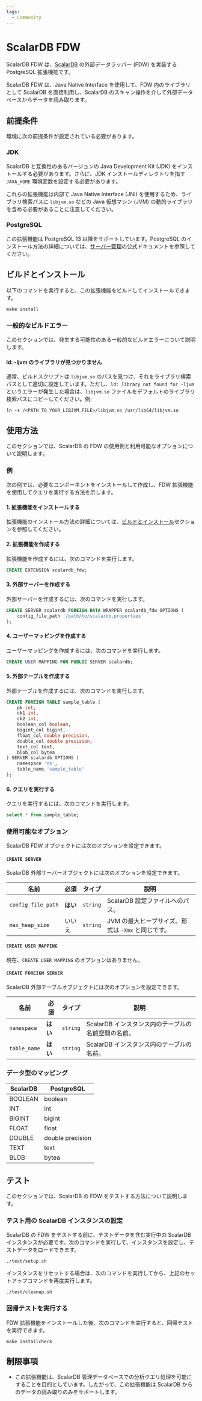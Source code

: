 ```yaml
---
tags:
  - Community
---
```


# ScalarDB FDW


<TranslationBanner />

ScalarDB FDW は、[ScalarDB](https://www.scalar-labs.com/scalardb/) の外部データラッパー (FDW) を実装する PostgreSQL 拡張機能です。

ScalarDB FDW は、Java Native Interface を使用して、FDW 内のライブラリとして ScalarDB を直接利用し、ScalarDB のスキャン操作を介して外部データベースからデータを読み取ります。

## 前提条件

環境に次の前提条件が設定されている必要があります。

### JDK

ScalarDB と互換性のあるバージョンの Java Development Kit (JDK) をインストールする必要があります。さらに、JDK インストールディレクトリを指す `JAVA_HOME` 環境変数を設定する必要があります。

これらの拡張機能は内部で Java Native Interface (JNI) を使用するため、ライブラリ検索パスに `libjvm.so` などの Java 仮想マシン (JVM) の動的ライブラリを含める必要があることに注意してください。

### PostgreSQL

この拡張機能は PostgreSQL 13 以降をサポートしています。PostgreSQL のインストール方法の詳細については、[サーバー管理](https://www.postgresql.org/docs/current/admin.html)の公式ドキュメントを参照してください。

## ビルドとインストール

以下のコマンドを実行すると、この拡張機能をビルドしてインストールできます。

```console
make install
```

### 一般的なビルドエラー

このセクションでは、発生する可能性のある一般的なビルドエラーについて説明します。

#### ld: -ljvm のライブラリが見つかりません

通常、ビルドスクリプトは `libjvm.so` のパスを見つけ、それをライブラリ検索パスとして適切に設定しています。ただし、`ld: library not found for -ljvm` というエラーが発生した場合は、`libjvm.so` ファイルをデフォルトのライブラリ検索パスにコピーしてください。例:

```console
ln -s /<PATH_TO_YOUR_LIBJVM_FILE>/libjvm.so /usr/lib64/libjvm.so
```

## 使用方法

このセクションでは、ScalarDB の FDW の使用例と利用可能なオプションについて説明します。

### 例

次の例では、必要なコンポーネントをインストールして作成し、FDW 拡張機能を使用してクエリを実行する方法を示します。

#### 1. 拡張機能をインストールする

拡張機能のインストール方法の詳細については、[ビルドとインストール](#ビルドとインストール)セクションを参照してください。

#### 2. 拡張機能を作成する

拡張機能を作成するには、次のコマンドを実行します。

```sql
CREATE EXTENSION scalardb_fdw;
```

#### 3. 外部サーバーを作成する

外部サーバーを作成するには、次のコマンドを実行します。

```sql
CREATE SERVER scalardb FOREIGN DATA WRAPPER scalardb_fdw OPTIONS (
    config_file_path '/path/to/scalardb.properties'
);
```

#### 4. ユーザーマッピングを作成する

ユーザーマッピングを作成するには、次のコマンドを実行します。

```sql
CREATE USER MAPPING FOR PUBLIC SERVER scalardb;
```

#### 5. 外部テーブルを作成する

外部テーブルを作成するには、次のコマンドを実行します。

```sql
CREATE FOREIGN TABLE sample_table (
    pk int,
    ck1 int,
    ck2 int,
    boolean_col boolean,
    bigint_col bigint,
    float_col double precision,
    double_col double precision,
    text_col text,
    blob_col bytea
) SERVER scalardb OPTIONS (
    namespace 'ns',
    table_name 'sample_table'
);
```

#### 6. クエリを実行する

クエリを実行するには、次のコマンドを実行します。

```sql
select * from sample_table;
```

### 使用可能なオプション

ScalarDB FDW オブジェクトには次のオプションを設定できます。

#### `CREATE SERVER`

ScalarDB 外部サーバーオブジェクトには次のオプションを設定できます。

| 名前                | 必須     | タイプ    | 説明                                        |
| ------------------ | ------- | -------- | ------------------------------------------- |
| `config_file_path` | **はい** | `string` | ScalarDB 設定ファイルへのパス。                 |
| `max_heap_size`    | いいえ   | `string` | JVM の最大ヒープサイズ。形式は `-Xmx` と同じです。 |

#### `CREATE USER MAPPING`

現在、`CREATE USER MAPPING` のオプションはありません。

#### `CREATE FOREIGN SERVER`

ScalarDB 外部テーブルオブジェクトには次のオプションを設定できます。

| 名前          | 必須     | タイプ    | 説明                                         |
| ------------ | ------- | -------- | -------------------------------------------- |
| `namespace`  | **はい** | `string` | ScalarDB インスタンス内のテーブルの名前空間の名前。 |
| `table_name` | **はい** | `string` | ScalarDB インスタンス内のテーブルの名前。         |

### データ型のマッピング

| ScalarDB | PostgreSQL       |
| -------- | ---------------- |
| BOOLEAN  | boolean          |
| INT      | int              |
| BIGINT   | bigint           |
| FLOAT    | float            |
| DOUBLE   | double precision |
| TEXT     | text             |
| BLOB     | bytea            |

## テスト

このセクションでは、ScalarDB の FDW をテストする方法について説明します。

### テスト用の ScalarDB インスタンスの設定

ScalarDB の FDW をテストする前に、テストデータを含む実行中の ScalarDB インスタンスが必要です。次のコマンドを実行して、インスタンスを設定し、テストデータをロードできます。

```console
./test/setup.sh
```

インスタンスをリセットする場合は、次のコマンドを実行してから、上記のセットアップコマンドを再度実行します。

```console
./test/cleanup.sh
```

### 回帰テストを実行する

FDW 拡張機能をインストールした後、次のコマンドを実行すると、回帰テストを実行できます。

```console
make installcheck
```

## 制限事項

- この拡張機能は、ScalarDB 管理データベースでの分析クエリ処理を可能にすることを目的としています。したがって、この拡張機能は ScalarDB からのデータの読み取りのみをサポートします。
